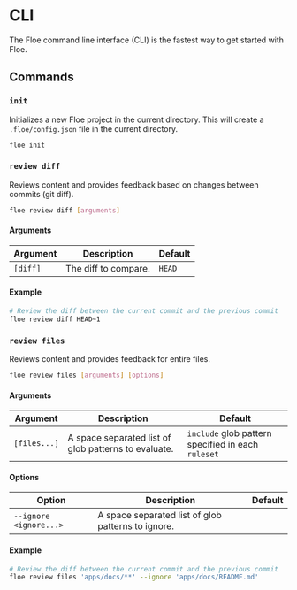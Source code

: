 # CLI
The Floe command line interface (CLI) is the fastest way to get started with Floe.

## Commands
### `init`
Initializes a new Floe project in the current directory. This will create a `.floe/config.json` file in the current directory.

```bash copy
floe init
```

### `review diff`
Reviews content and provides feedback based on changes between commits (git diff).

```bash copy
floe review diff [arguments]
```

#### Arguments
| Argument    | Description | Default     |
| ----------- | ----------- | ----------- |
| `[diff]`    | The diff to compare. | `HEAD` |


#### Example
```bash copy
# Review the diff between the current commit and the previous commit
floe review diff HEAD~1
```

### `review files`
Reviews content and provides feedback for entire files.

```bash copy
floe review files [arguments] [options]
```

#### Arguments
| Argument    | Description | Default     |
| ----------- | ----------- | ----------- |
| `[files...]`    | A space separated list of glob patterns to evaluate. | `include` glob pattern specified in each `ruleset` |

#### Options
| Option    | Description | Default     |
| ----------- | ----------- | ----------- |
| `--ignore <ignore...>`    | A space separated list of glob patterns to ignore. |  |

#### Example
```bash copy
# Review the diff between the current commit and the previous commit
floe review files 'apps/docs/**' --ignore 'apps/docs/README.md'
```
